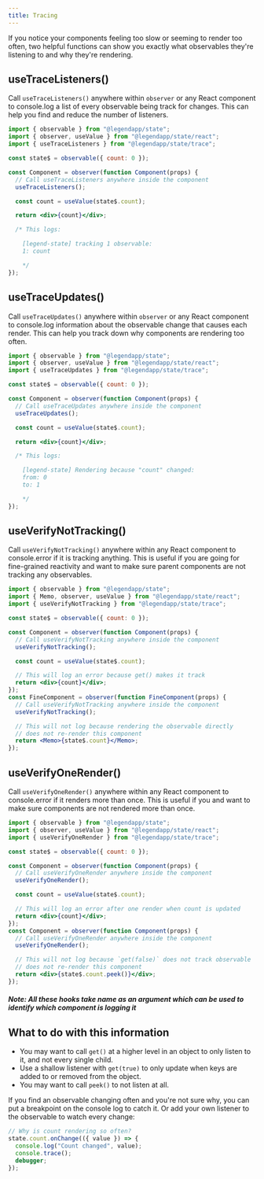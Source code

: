 ```yaml
---
title: Tracing
---
```


If you notice your components feeling too slow or seeming to render too often, two helpful functions can show you exactly what observables they're listening to and why they're rendering.

## useTraceListeners()

Call `useTraceListeners()` anywhere within `observer` or any React component to console.log a list of every observable being track for changes. This can help you find and reduce the number of listeners.

```jsx
import { observable } from "@legendapp/state";
import { observer, useValue } from "@legendapp/state/react";
import { useTraceListeners } from "@legendapp/state/trace";

const state$ = observable({ count: 0 });

const Component = observer(function Component(props) {
  // Call useTraceListeners anywhere inside the component
  useTraceListeners();

  const count = useValue(state$.count);

  return <div>{count}</div>;

  /* This logs:

    [legend-state] tracking 1 observable:
    1: count

    */
});
```

## useTraceUpdates()

Call `useTraceUpdates()` anywhere within `observer` or any React component to console.log information about the observable change that causes each render. This can help you track down why components are rendering too often.

```jsx
import { observable } from "@legendapp/state";
import { observer, useValue } from "@legendapp/state/react";
import { useTraceUpdates } from "@legendapp/state/trace";

const state$ = observable({ count: 0 });

const Component = observer(function Component(props) {
  // Call useTraceUpdates anywhere inside the component
  useTraceUpdates();

  const count = useValue(state$.count);

  return <div>{count}</div>;

  /* This logs:

    [legend-state] Rendering because "count" changed:
    from: 0
    to: 1

    */
});
```

## useVerifyNotTracking()

Call `useVerifyNotTracking()` anywhere within any React component to console.error if it is tracking anything. This is useful if you are going for fine-grained reactivity and want to make sure parent components are not tracking any observables.

```jsx
import { observable } from "@legendapp/state";
import { Memo, observer, useValue } from "@legendapp/state/react";
import { useVerifyNotTracking } from "@legendapp/state/trace";

const state$ = observable({ count: 0 });

const Component = observer(function Component(props) {
  // Call useVerifyNotTracking anywhere inside the component
  useVerifyNotTracking();

  const count = useValue(state$.count);

  // This will log an error because get() makes it track
  return <div>{count}</div>;
});
const FineComponent = observer(function FineComponent(props) {
  // Call useVerifyNotTracking anywhere inside the component
  useVerifyNotTracking();

  // This will not log because rendering the observable directly
  // does not re-render this component
  return <Memo>{state$.count}</Memo>;
});
```

## useVerifyOneRender()

Call `useVerifyOneRender()` anywhere within any React component to console.error if it renders more than once. This is useful if you and want to make sure components are not rendered more than once.

```jsx
import { observable } from "@legendapp/state";
import { observer, useValue } from "@legendapp/state/react";
import { useVerifyOneRender } from "@legendapp/state/trace";

const state$ = observable({ count: 0 });

const Component = observer(function Component(props) {
  // Call useVerifyOneRender anywhere inside the component
  useVerifyOneRender();

  const count = useValue(state$.count);

  // This will log an error after one render when count is updated
  return <div>{count}</div>;
});
const Component = observer(function Component(props) {
  // Call useVerifyOneRender anywhere inside the component
  useVerifyOneRender();

  // This will not log because `get(false)` does not track observable
  // does not re-render this component
  return <div>{state$.count.peek()}</div>;
});
```

##### Note: All these hooks take name as an argument which can be used to identify which component is logging it

## What to do with this information

- You may want to call `get()` at a higher level in an object to only listen to it, and not every single child.
- Use a shallow listener with `get(true)` to only update when keys are added to or removed from the object.
- You may want to call `peek()` to not listen at all.

If you find an observable changing often and you're not sure why, you can put a breakpoint on the console log to catch it. Or add your own listener to the observable to watch every change:

```js
// Why is count rendering so often?
state.count.onChange(({ value }) => {
  console.log("Count changed", value);
  console.trace();
  debugger;
});
```
